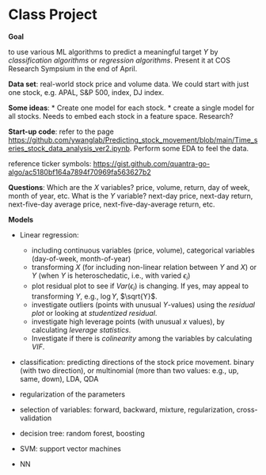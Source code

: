 # Class Project 

**Goal**

to use various ML algorithms to predict a meaningful target $Y$ by *classification algorithms* or *regression algorithms*. Present it at COS Research Sympsium in the end of April. 
 
 **Data set**: real-world stock price and volume data. We could start with just one stock, e.g. APAL, S&P 500,  index, DJ index. 
 
 **Some ideas**: 
  * Create one model for each stock. 
  * create a single model for all stocks. Needs to embed each stock in a feature space. Research? 

**Start-up code**: refer to the page <https://github.com/ywanglab/Predicting_stock_movement/blob/main/Time_series_stock_data_analysis_ver2.ipynb>. 
 Perform some EDA to feel the data. 

 reference ticker symbols: <https://gist.github.com/quantra-go-algo/ac5180bf164a7894f70969fa563627b2>
 
 **Questions**: Which are the $X$ variables? price, volume, return, day of week, month of year, etc. 
 What is the $Y$ variable? next-day price, next-day return, next-five-day average price, next-five-day-average return, etc. 

 **Models**

 - Linear regression: 

    * including continuous variables (price, volume), categorical variables (day-of-week, month-of-year)
    * transforming $X$ (for including non-linear relation between $Y$ and $X$) or $Y$ (when $Y$ is heteroschedatic, i.e., with varied $\epsilon_i$)
    * plot residual plot to see if $Var(\epsilon_i)$ is changing. If yes, may appeal to transforming $Y$, e.g., $\log Y$, $\sqrt{Y}$. 
    * investigate outliers (points with unusual $Y$-values) using the *residual plot* or looking at *studentized residual*. 
    * investigate high leverage points (with unusual $x$ values), by calculating *leverage statistics*. 
    * Investigate if there is *colinearity* among the variables by calculating *VIF*. 

- classification: predicting directions of the stock price movement.  binary (with two direction), or multinomial (more than two values: e.g., up, same, down), LDA, QDA
- regularization of the parameters
- selection of variables: forward, backward, mixture, regularization, cross-validation 
- decision tree: random forest, boosting 
- SVM: support vector machines
- NN